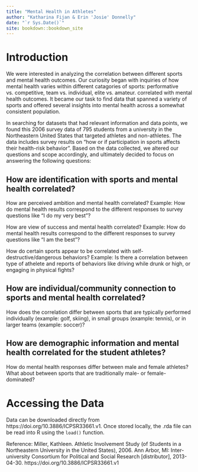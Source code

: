 ```yaml
--- 
title: "Mental Health in Athletes"
author: "Katharina Fijan & Erin 'Josie' Donnelly"
date: "`r Sys.Date()`"
site: bookdown::bookdown_site
---
```


# Introduction

We were interested in analyzing the correlation between different sports and mental health outcomes. Our curiosity began with inquiries of how mental health varies within different catagories of sports: performative vs. competitive, team vs. individual, elite vs. amateur. correlated with mental health outcomes. It became our task to find data that spanned a variety of sports and offered several insights into mental health across a somewhat consistent population.

In searching for datasets that had relevant information and data points, we found this 2006 survey data of 795 students from a university in the Northeastern United States that targeted athletes and non-athletes. The data includes survey results on “how or if participation in sports affects their health-risk behavior”. Based on the data collected, we altered our questions and scope accordingly, and ultimately decided to focus on answering the following questions:

## How are identification with sports and mental health correlated?

How are perceived ambition and mental health correlated?
Example: How do mental health results correspond to the different responses to survey questions like “I do my very best”?

How are view of success and mental health correlated?
Example: How do mental health results correspond to the different responses to survey questions like “I am the best”?

How do certain sports appear to be correlated with self-destructive/dangerous behaviors?
Example: Is there a correlation between type of athelete and reports of behaviors like driving while drunk or high, or engaging in physical fights?

## How are individual/community connection to sports and mental health correlated?

How does the correlation differ between sports that are typically performed individually (example: golf, skiing), in small groups (example: tennis), or in larger teams (example: soccer)?

## How are demographic information and mental health correlated for the student athletes?

How do mental health responses differ between male and female athletes? What about between sports that are traditionally male- or female-dominated? 

# Accessing the Data

Data can be downloaded directly from https://doi.org/10.3886/ICPSR33661.v1. Once stored locally, the .rda file can be read into R using the `load()` function. 


Reference:
Miller, Kathleen. Athletic Involvement Study (of Students in a Northeastern University in the United States), 2006. Ann Arbor, MI: Inter-university Consortium for Political and Social Research [distributor], 2013-04-30. https://doi.org/10.3886/ICPSR33661.v1
